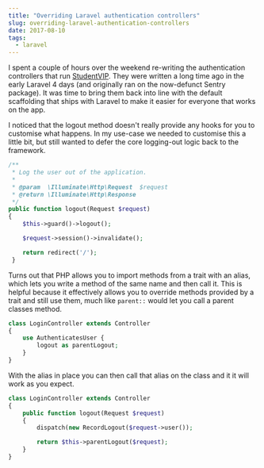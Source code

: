 ---
title: "Overriding Laravel authentication controllers"
slug: overriding-laravel-authentication-controllers
date: 2017-08-10
tags:
  - laravel
---

I spent a couple of hours over the weekend re-writing the authentication controllers that run [StudentVIP](https://studentvip.com.au). They were written a long time ago in the early Laravel 4 days (and originally ran on the now-defunct Sentry package). It was time to bring them back into line with the default scaffolding that ships with Laravel to make it easier for everyone that works on the app.

I noticed that the logout method doesn't really provide any hooks for you to customise what happens. In my use-case we needed to customise this a little bit, but still wanted to defer the core logging-out logic back to the framework.

```php
/**
 * Log the user out of the application.
 *
 * @param  \Illuminate\Http\Request  $request
 * @return \Illuminate\Http\Response
 */
public function logout(Request $request)
{
    $this->guard()->logout();

    $request->session()->invalidate();

    return redirect('/');
 }
```

Turns out that PHP allows you to import methods from a trait with an alias, which lets you write a method of the same name and then call it. This is helpful because it effectively allows you to override methods provided by a trait and still use them, much like `parent::` would let you call a parent classes method.

```php
class LoginController extends Controller
{
    use AuthenticatesUser {
        logout as parentLogout;
    }
}
```

With the alias in place you can then call that alias on the class and it it will work as you expect.

```php
class LoginController extends Controller
{
    public function logout(Request $request)
    {
        dispatch(new RecordLogout($request->user());

        return $this->parentLogout($request);
    }
}
```
